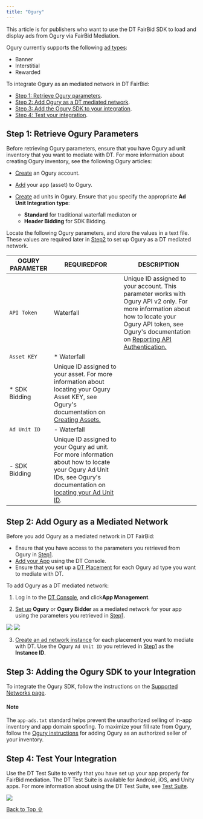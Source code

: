 ```yaml
---
title: "Ogury"
---
```


This article is for publishers who want to use the DT FairBid SDK to load and display ads from Ogury via FairBid Mediation.

Ogury currently supports the following [ad types](https://developer.digitalturbine.com/hc/en-us/articles/360010915358-Ad-Types-and-Placement-ID):

* Banner
* Interstitial
* Rewarded

To integrate Ogury as an mediated network in DT FairBid:

* [Step 1: Retrieve Ogury parameters](#h_01J539QP82HYAHMWT2R63TYAEC).
* [Step 2: Add Ogury as a DT mediated network](#h_01J539QP82V4K3YNX781N4B75V).
* [Step 3: Add the Ogury SDK to your integration](#h_01J539QP82YKZ2NX6HZKTM51WS).
* [Step 4: Test your integration](#h_01JD5M8N4SJ1WYNAFZRY18PEN6).

## Step 1: Retrieve Ogury Parameters

Before retrieving Ogury parameters, ensure that you have Ogury ad unit inventory that you want to mediate with DT. For more information about creating Ogury inventory, see the following Ogury articles:

* [Create](https://support.ogury.com/help-center-for-publishers/set-up-ogury-global-demand/setup-your-accounts "Create an Ogury account") an Ogury account.

* [Add](https://support.ogury.com/help-center-for-publishers/set-up-ogury-global-demand/how-to-create-an-asset "Add your app (asset) to Ogury") your app (asset) to Ogury.

* [Create](https://support.ogury.com/help-center-for-publishers/set-up-ogury-global-demand/how-to-create-an-ad-unit "Create ad units in Ogury") ad units in Ogury. Ensure that you specify the appropriate **Ad Unit Integration type**:

  * **Standard** for traditional waterfall mediaton or
  * **Header Bidding** for SDK Bidding.

Locate the following Ogury parameters, and store the values in a text file. These values are required later in [Step2](#h_01J539QP82V4K3YNX781N4B75V) to set up Ogury as a DT mediated network.

| OGURY PARAMETER | REQUIREDFOR              | DESCRIPTION                                                                                                                                                                                                                                                                                         |
| --------------- | ------------------------- | --------------------------------------------------------------------------------------------------------------------------------------------------------------------------------------------------------------------------------------------------------------------------------------------------- |
| `API Token`     | Waterfall                 | Unique ID assigned to your account. This parameter works with Ogury API v2 only. For more information about how to locate your Ogury API token, see Ogury's documentation on [Reporting API Authentication.](https://support.ogury.com/reporting-api#authentication)                                |
| `Asset KEY`     | * Waterfall
* SDK Bidding | Unique ID assigned to your asset. For more information about locating your Ogury Asset KEY, see Ogury's documentation on [Creating Assets.](https://support.ogury.com/help-center-for-publishers/set-up-ogury-global-demand/how-to-create-an-asset#save-your-asset-key)                             |
| `Ad Unit ID`    | - Waterfall
- SDK Bidding | Unique ID assigned to your Ogury ad unit. For more information about how to locate your Ogury Ad Unit IDs, see Ogury's documentation on [locating your Ad Unit ID](https://support.ogury.com/help-center-for-publishers/set-up-ogury-global-demand/how-to-create-an-ad-unit#find-your-a-d-unit-id). |

## Step 2: Add Ogury as a Mediated Network

Before you add Ogury as a mediated network in DT FairBid:

* Ensure that you have access to the parameters you retrieved from Ogury in [Step1](#h_01J539QP82HYAHMWT2R63TYAEC).
* [Add your App](https://developer.digitalturbine.com/hc/en-us/articles/14755391313308-Adding-an-App) using the DT Console.
* Ensure that you set up a [DT Placement](https://developer.digitalturbine.com/hc/en-us/articles/15005035293468-Setting-Up-Placements "Create a DT placement") for each Ogury ad type you want to mediate with DT.

To add Ogury as a DT mediated network:

1. Log in to the [DT Console](https://console.fyber.com/), and click**App Management**.

2) [Set up](https://developer.digitalturbine.com/hc/en-us/articles/15005016082972-Setting-Up-Mediated-Networks) **Ogury** or **Ogury Bidder** as a mediated network for your app using the parameters you retrieved in [Step1](#h_01J539QP82HYAHMWT2R63TYAEC).

<Frame caption="">
  <img src="https://developer.digitalturbine.com/hc/article_attachments/9411490946461" />
</Frame>

<Frame caption="Ogury-bidder_2025-01-14_12-40-26.png">
  <img src="https://developer.digitalturbine.com/hc/article_attachments/17930900710428" />
</Frame>

3. [Create an ad network instance](https://developer.digitalturbine.com/hc/en-us/articles/15111147606428-Setting-Up-Instances) for each placement you want to mediate with DT. Use the Ogury `Ad Unit ID` you retrieved in [Step1](#h_01J539QP82HYAHMWT2R63TYAEC) as the **Instance ID**.

## Step 3: Adding the Ogury SDK to your Integration

To integrate the Ogury SDK, follow the instructions on the [Supported Networks page](https://developer.digitalturbine.com/hc/en-us/articles/360010077777-Supported-Networks).

#### Note

The `app-ads.txt` standard helps prevent the unauthorized selling of in-app inventory and app domain spoofing. To maximize your fill rate from Ogury, follow the [Ogury instructions](https://support.ogury.com/help-center-for-publishers/set-up-ogury-global-demand/update-your-app-ads.txt) for adding Ogury as an authorized seller of your inventory.

## Step 4: Test Your Integration

Use the DT Test Suite to verify that you have set up your app properly for FairBid mediation. The DT Test Suite is available for Android, iOS, and Unity apps. For more information about using the DT Test Suite, see [Test Suite](https://developer.digitalturbine.com/hc/en-us/articles/16840582428316-Test-Suite "Using the DT Test Suite").

<Frame caption="DT Test Suite screen showing app is ready for mediation">
  <img src="https://developer.digitalturbine.com/hc/article_attachments/17017418818076" />
</Frame>

[Back to Top ⇧](#top)

